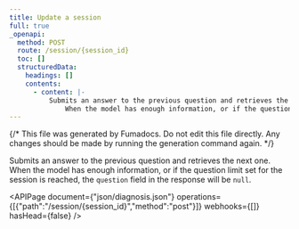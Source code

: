 ```yaml
---
title: Update a session
full: true
_openapi:
  method: POST
  route: /session/{session_id}
  toc: []
  structuredData:
    headings: []
    contents:
      - content: |-
          Submits an answer to the previous question and retrieves the next one.
              When the model has enough information, or if the question limit set for the session is reached, the `question` field in the response will be `null`.
---
```


{/* This file was generated by Fumadocs. Do not edit this file directly. Any changes should be made by running the generation command again. */}

Submits an answer to the previous question and retrieves the next one.
    When the model has enough information, or if the question limit set for the session is reached, the `question` field in the response will be `null`.

<APIPage document={"json/diagnosis.json"} operations={[{"path":"/session/{session_id}","method":"post"}]} webhooks={[]} hasHead={false} />